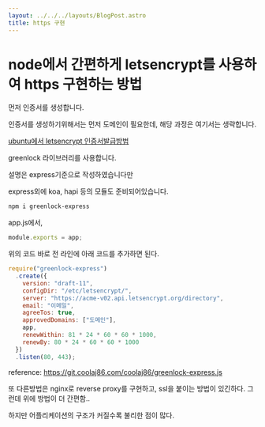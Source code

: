 ```yaml
---
layout: ../../../layouts/BlogPost.astro
title: https 구현
---
```


# node에서 간편하게 letsencrypt를 사용하여 https 구현하는 방법

먼저 인증서를 생성합니다.

인증서를 생성하기위해서는 먼저 도메인이 필요한데, 해당 과정은 여기서는 생략합니다.

[ubuntu에서 letsencrypt 인증서발급방법](../server-side/letsencrypt.md)

greenlock 라이브러리를 사용합니다.

설명은 express기준으로 작성하였습니다만

express외에 koa, hapi 등의 모듈도 준비되어있습니다.

```bash
npm i greenlock-express
```

app.js에서,

```javascript
module.exports = app;
```

위의 코드 바로 전 라인에 아래 코드를 추가하면 된다.

```javascript
require("greenlock-express")
  .create({
    version: "draft-11",
    configDir: "/etc/letsencrypt/",
    server: "https://acme-v02.api.letsencrypt.org/directory",
    email: "이메일",
    agreeTos: true,
    approvedDomains: ["도메인"],
    app,
    renewWithin: 81 * 24 * 60 * 60 * 1000,
    renewBy: 80 * 24 * 60 * 60 * 1000
  })
  .listen(80, 443);
```

reference: https://git.coolaj86.com/coolaj86/greenlock-express.js

또 다른방법은 nginx로 reverse proxy를 구현하고, ssl을 붙이는 방법이 있긴하다. 그런데 위에 방법이 더 간편함..

하지만 어플리케이션의 구조가 커질수록 불리한 점이 많다.
